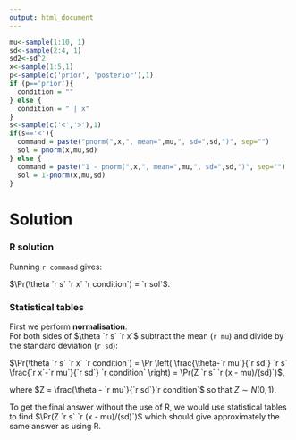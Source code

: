 ```yaml
---
output: html_document
---
```


```r
mu<-sample(1:10, 1)
sd<-sample(2:4, 1)
sd2<-sd^2
x<-sample(1:5,1)
p<-sample(c('prior', 'posterior'),1)
if (p=='prior'){
  condition = ""
} else {
  condition = " | x"
}
s<-sample(c('<','>'),1)
if(s=='<'){
  command = paste("pnorm(",x,", mean=",mu,", sd=",sd,")", sep="")
  sol = pnorm(x,mu,sd)
} else {
  command = paste("1 - pnorm(",x,", mean=",mu,", sd=",sd,")", sep="")
  sol = 1-pnorm(x,mu,sd)
}
```

Solution
========

### R solution

Running ``r command`` gives:  

$\Pr(\theta `r s` `r x` `r condition`) = `r sol`$.
 
### Statistical tables
 
First we perform **normalisation**.  
For both sides of $\theta `r s` `r x`$ subtract the mean (`r mu`) and divide by the standard deviation (`r sd`):

$\Pr(\theta `r s` `r x` `r condition`)
= \Pr \left( \frac{\theta-`r mu`}{`r sd`} `r s` \frac{`r x`-`r mu`}{`r sd`} `r condition` \right)
= \Pr(Z `r s` `r (x - mu)/(sd)`)$,

where $Z = \frac{\theta - `r mu`}{`r sd`}`r condition`$ so that $Z \sim N(0,1)$.

To get the final answer without the use of R, we would use statistical tables
to find $\Pr(Z `r s` `r (x - mu)/(sd)`)$ which should give approximately the same answer as using R.